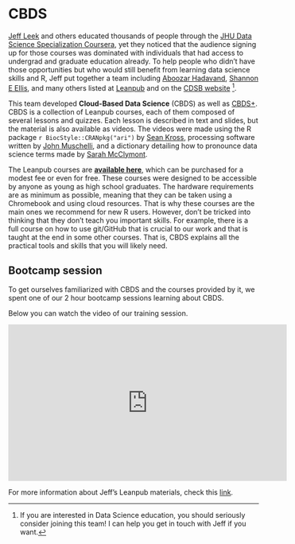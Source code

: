 # CBDS

[Jeff Leek](https://bsky.app/profile/jtleek.bsky.social) and others educated thousands of people through the [JHU Data Science Specialization Coursera](https://www.coursera.org/specializations/jhu-data-science), yet they noticed that the audience signing up for those courses was dominated with individuals that had access to undergrad and graduate education already. To help people who didn't have those opportunities but who would still benefit from learning data science skills and R, Jeff put together a team including [Aboozar Hadavand](https://twitter.com/ahdvnd), [Shannon E Ellis](https://twitter.com/Shannon_E_Ellis), and many others listed at [Leanpub](https://leanpub.com/universities/set/jhu/cloud-based-data-science) and on the [CDSB website](https://www.clouddatascience.org/team) ^[If you are interested in Data Science education, you should seriously consider joining this team! I can help you get in touch with Jeff if you want.].

This team developed **Cloud-Based Data Science** (CBDS) as well as [CBDS+](https://www.clouddatascience.org/). CBDS is a collection of Leanpub courses, each of them composed of several lessons and quizzes. Each lesson is described in text and slides, but the material is also available as videos. The videos were made using the R package `r BiocStyle::CRANpkg("ari")` by [Sean Kross](https://bsky.app/profile/seankross.com), processing software written by [John Muschelli](https://bsky.app/profile/strictlystat.bsky.social), and a dictionary detailing how to pronounce data science terms made by [Sarah McClymont](https://twitter.com/sarahmcclymont0).

The Leanpub courses are [**available here**](https://leanpub.com/universities/set/jhu/cloud-based-data-science), which can be purchased for a modest fee or even for free. These courses were designed to be accessible by anyone as young as high school graduates. The hardware requirements are as minimum as possible, meaning that they can be taken using a Chromebook and using cloud resources. That is why these courses are the main ones we recommend for new R users. However, don't be tricked into thinking that they don't teach you important skills. For example, there is a full course on how to use git/GitHub that is crucial to our work and that is taught at the end in some other courses. That is, CBDS explains all the practical tools and skills that you will likely need.

## Bootcamp session

To get ourselves familiarized with CBDS and the courses provided by it, we spent one of our 2 hour bootcamp sessions learning about CBDS.

Below you can watch the video of our training session.

<iframe width="560" height="315" src="https://www.youtube.com/embed/_kyfiQePLDk" frameborder="0" allow="accelerometer; autoplay; clipboard-write; encrypted-media; gyroscope; picture-in-picture" allowfullscreen></iframe>

For more information about Jeff's Leanpub materials, check this [link](https://leanpub.com/u/jtleek).
